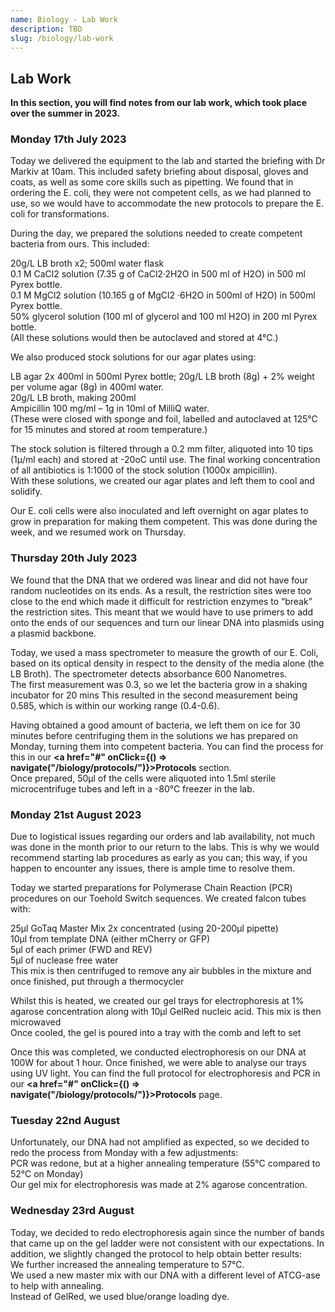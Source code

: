 ```yaml
---
name: Biology - Lab Work
description: TBD
slug: /biology/lab-work
---
```



## Lab Work

<b> In this section, you will find notes from our lab work, which took place over the summer in 2023. </b>

### Monday 17th July 2023

Today we delivered the equipment to the lab and started the briefing with Dr Markiv at 10am. This included safety briefing about disposal, gloves and coats, as well as some core skills such as pipetting. We found that in ordering the E. coli, they were not competent cells, as we had planned to use, so we would have to accommodate the new protocols to prepare the E. coli for transformations.

During the day, we prepared the solutions needed to create competent bacteria from ours. This included:

20g/L LB broth x2; 500ml water flask  
0.1 M CaCl2 solution (7.35 g of CaCl2·2H2O in 500 ml of H2O) in 500 ml Pyrex bottle.  
0.1 M MgCl2 solution (10.165 g of MgCl2 ·6H2O in 500ml of H2O) in 500ml Pyrex bottle.  
50% glycerol solution (100 ml of glycerol and 100 ml H2O) in 200 ml Pyrex bottle.  
(All these solutions would then be autoclaved and stored at 4°C.)

We also produced stock solutions for our agar plates using:

LB agar 2x 400ml in 500ml Pyrex bottle; 20g/L LB broth (8g) + 2% weight per volume agar (8g) in 400ml water.  
20g/L LB broth, making 200ml  
Ampicillin 100 mg/ml – 1g in 10ml of MilliQ water.  
(These were closed with sponge and foil, labelled and autoclaved at 125°C for 15 minutes and stored at room temperature.)

The stock solution is filtered through a 0.2 mm filter, aliquoted into 10 tips (1μ/ml each) and stored at -20oC until use. The final working concentration of all antibiotics is 1:1000 of the stock solution (1000x ampicillin).  
With these solutions, we created our agar plates and left them to cool and solidify.

Our E. coli cells were also inoculated and left overnight on agar plates to grow in preparation for making them competent. This was done during the week, and we resumed work on Thursday.

### Thursday 20th July 2023

We found that the DNA that we ordered was linear and did not have four random nucleotides on its ends. As a result, the restriction sites were too close to the end which made it difficult for restriction enzymes to “break” the restriction sites. This meant that we would have to use primers to add onto the ends of our sequences and turn our linear DNA into plasmids using a plasmid backbone.

Today, we used a mass spectrometer to measure the growth of our E. Coli, based on its optical density in respect to the density of the media alone (the LB Broth). The spectrometer detects absorbance 600 Nanometres.  
The first measurement was 0.3, so we let the bacteria grow in a shaking incubator for 20 mins
This resulted in the second measurement being 0.585, which is within our working range (0.4-0.6).

Having obtained a good amount of bacteria, we left them on ice for 30 minutes before centrifuging them in the solutions we has prepared on Monday, turning them into competent bacteria. You can find the process for this in our <b><a href="#" onClick={() => navigate("/biology/protocols/")}>Protocols</a></b> section.  
Once prepared, 50μl of the cells were aliquoted into 1.5ml sterile microcentrifuge tubes and left in a -80°C freezer in the lab.

### Monday 21st August 2023

Due to logistical issues regarding our orders and lab availability, not much was done in the month prior to our return to the labs. This is why we would recommend starting lab procedures as early as you can; this way, if you happen to encounter any issues, there is ample time to resolve them.

Today we started preparations for Polymerase Chain Reaction (PCR) procedures on our Toehold Switch sequences. We created falcon tubes with:

25μl GoTaq Master Mix 2x concentrated (using 20-200μl pipette)  
10μl from template DNA (either mCherry or GFP)  
5μl of each primer (FWD and REV)  
5μl of nuclease free water  
This mix is then centrifuged to remove any air bubbles in the mixture and once finished, put through a thermocycler

Whilst this is heated, we created our gel trays for electrophoresis at 1% agarose concentration along with 10μl GelRed nucleic acid. This mix is then microwaved  
Once cooled, the gel is poured into a tray with the comb and left to set

Once this was completed, we conducted electrophoresis on our DNA at 100W for about 1 hour. Once finished, we were able to analyse our trays using UV light. You can find the full protocol for electrophoresis and PCR in our <b><a href="#" onClick={() => navigate("/biology/protocols/")}>Protocols</a></b> page.

### Tuesday 22nd August

Unfortunately, our DNA had not amplified as expected, so we decided to redo the process from Monday with a few adjustments:  
PCR was redone, but at a higher annealing temperature (55°C compared to 52°C on Monday)  
Our gel mix for electrophoresis was made at 2% agarose concentration.

### Wednesday 23rd August

Today, we decided to redo electrophoresis again since the number of bands that came up on the gel ladder were not consistent with our expectations. In addition, we slightly changed the protocol to help obtain better results:  
We further increased the annealing temperature to 57°C.  
We used a new master mix with our DNA with a different level of ATCG-ase to help with annealing.    
Instead of GelRed, we used blue/orange loading dye.

